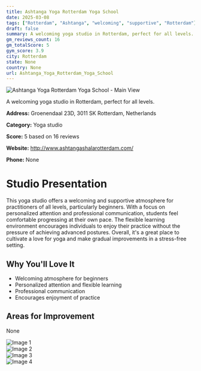 ```yaml
---
title: Ashtanga Yoga Rotterdam Yoga School
date: 2025-03-08
tags: ["Rotterdam", "Ashtanga", "welcoming", "supportive", "Rotterdam"]  
draft: false
summary: A welcoming yoga studio in Rotterdam, perfect for all levels.
gm_reviews_count: 16
gm_totalScore: 5
gym_score: 3.9
city: Rotterdam
state: None
country: None
url: Ashtanga_Yoga_Rotterdam_Yoga_School
---
```


<div className="aspect-[16/9] relative my-8">
  <img 
    src="https://lh5.googleusercontent.com/p/AF1QipM-vPDlkDXnV5TYG1dmy2UXlSgW7U3TePggLGON=w1920-h1080-k-no"
    alt="Ashtanga Yoga Rotterdam Yoga School - Main View"
    className="object-cover absolute inset-0 w-full h-full rounded-lg"
  />
</div>

A welcoming yoga studio in Rotterdam, perfect for all levels.

**Address:** Groenendaal 23D, 3011 SK Rotterdam, Netherlands

**Category:** Yoga studio

**Score:** 5 based on 16 reviews

**Website:** http://www.ashtangashalarotterdam.com/

**Phone:** None

# Studio Presentation

This yoga studio offers a welcoming and supportive atmosphere for practitioners of all levels, particularly beginners. With a focus on personalized attention and professional communication, students feel comfortable progressing at their own pace. The flexible learning environment encourages individuals to enjoy their practice without the pressure of achieving advanced postures. Overall, it's a great place to cultivate a love for yoga and make gradual improvements in a stress-free setting.

## Why You'll Love It

- Welcoming atmosphere for beginners
- Personalized attention and flexible learning
- Professional communication
- Encourages enjoyment of practice

## Areas for Improvement

None

<div className="grid grid-cols-1 xl:grid-cols-2 gap-4 my-8">
<div className="aspect-[4/3] relative"><img src="https://lh3.googleusercontent.com/p/AF1QipOWWWCk4TraxPxQqA_OvBh5lt5ktSG1B2tUq1bn=w1920-h1080-k-no" alt="Image 1" className="object-cover absolute inset-0 w-full h-full rounded-lg" /></div>
<div className="aspect-[4/3] relative"><img src="https://lh5.googleusercontent.com/p/AF1QipPQYN27_aF6wgt87Ew3Ybh8u_SyT_NWhLYeNtK1=w1920-h1080-k-no" alt="Image 2" className="object-cover absolute inset-0 w-full h-full rounded-lg" /></div>
<div className="aspect-[4/3] relative"><img src="https://lh5.googleusercontent.com/p/AF1QipNDhy94rfNEp8bcu0ZDNs-El6qC86UCozUrRer1=w1920-h1080-k-no" alt="Image 3" className="object-cover absolute inset-0 w-full h-full rounded-lg" /></div>
<div className="aspect-[4/3] relative"><img src="https://lh5.googleusercontent.com/p/AF1QipPSKXPUeFxOghdiqEgxhiMeyW8hdk0lGIyq85Wk=w1920-h1080-k-no" alt="Image 4" className="object-cover absolute inset-0 w-full h-full rounded-lg" /></div>
</div>